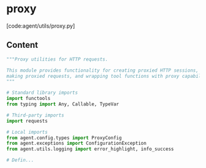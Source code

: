 # proxy

[code:agent/utils/proxy.py]

## Content

```python
"""Proxy utilities for HTTP requests.

This module provides functionality for creating proxied HTTP sessions,
making proxied requests, and wrapping tool functions with proxy capabilities.
"""

# Standard library imports
import functools
from typing import Any, Callable, TypeVar

# Third-party imports
import requests

# Local imports
from agent.config.types import ProxyConfig
from agent.exceptions import ConfigurationException
from agent.utils.logging import error_highlight, info_success

# Defin...
```